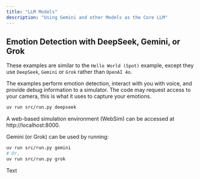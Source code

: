 ```yaml
---
title: "LLM Models"
description: "Using Gemini and other Models as the Core LLM"
---
```


## Emotion Detection with DeepSeek, Gemini, or Grok

These examples are similar to the `Hello World (Spot)` example, except they use `DeepSeek`, `Gemini` or `Grok` rather than `OpenAI 4o`.

The examples perform emotion detection, interact with you with voice, and provide debug information to a simulator. The code may request access to your camera, this is what it uses to capture your emotions.

```bash
uv run src/run.py deepseek
```

A web-based simulation environment (WebSim) can be accessed at http://localhost:8000.

Gemini (or Grok) can be used by running:

```bash
uv run src/run.py gemini
# Or, 
uv run src/run.py grok
```

Text